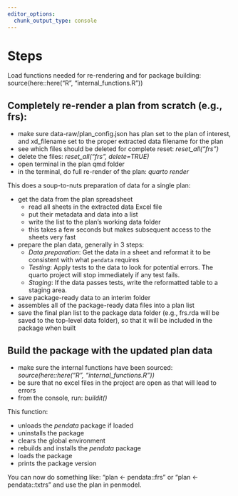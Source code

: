 ```yaml
---
editor_options:
  chunk_output_type: console
---
```


# Steps

Load functions needed for re-rendering and for package building:
   source(here::here("R", "internal_functions.R"))

##  Completely re-render a plan from scratch (e.g., frs):

-   make sure data-raw/plan_config.json has plan set to the plan of interest, and xd_filename set to the proper extracted data filename for the plan
-   see which files should be deleted for complete reset: *reset_all("frs")*
-   delete the files: *reset_all("frs", delete=TRUE)*
-   open terminal in the plan qmd folder
-   in the terminal, do full re-render of the plan: *quarto render*

This does a soup-to-nuts preparation of data for a single plan:

-   get the data from the plan spreadsheet
    -   read all sheets in the extracted data Excel file
    -   put their metadata and data into a list
    -   write the list to the plan's working data folder
    -   this takes a few seconds but makes subsequent access to the sheets very fast
-   prepare the plan data, generally in 3 steps:
    -   *Data preparation*: Get the data in a sheet and reformat it to be consistent with what `pendata` requires
    -   *Testing*: Apply tests to the data to look for potential errors. The quarto project will stop immediately if any test fails.
    -   *Staging*: If the data passes tests, write the reformatted table to a staging area.
-   save package-ready data to an interim folder
-   assembles all of the package-ready data files into a plan list
-   save the final plan list to the package data folder (e.g., frs.rda will be saved to the top-level data folder), so that it will be included in the package when built

## Build the package with the updated plan data

-   make sure the internal functions have been sourced: *source(here::here("R", "internal_functions.R"))*
-   be sure that no excel files in the project are open as that will lead to errors
-   from the console, run: *buildit()*

This function:

-   unloads the *pendata* package if loaded
-   uninstalls the package
-   clears the global environment
-   rebuilds and installs the *pendata* package
-   loads the package
-   prints the package version

You can now do something like: "plan <- pendata::frs" or "plan <- pendata::txtrs" and use the plan in penmodel.

